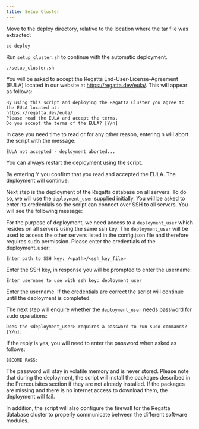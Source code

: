 ```yaml
---
title: Setup Cluster
---
```


Move to the deploy directory, relative to the location where the tar file was extracted:

```
cd deploy
```

Run `setup_cluster.sh` to continue with the automatic deployment.

```
./setup_cluster.sh
```

You will be asked to accept the Regatta End-User-License-Agreement (EULA) located in our 
website at https://regatta.dev/eula/. This will appear as follows:

```
By using this script and deploying the Regatta Cluster you agree to the EULA located at:
https://regatta.dev/eula/
Please read the EULA and accept the terms.
Do you accept the terms of the EULA? [Y/n]
```

In case you need time to read or for any other reason, entering n will abort the script with the 
message:

```
EULA not accepted - deployment aborted...
```

You can always restart the deployment using the script.

By entering Y you confirm that you read and accepted the EULA. The deployment will continue.

Next step is the deployment of the Regatta database on all servers. To do so, we will use the 
`deployment_user` supplied initially. You will be asked to enter its credentials so the script can 
connect over SSH to all servers. You will see the following message:

For the purpose of deployment, we need access to a `deployment_user` which resides on all servers 
using the same ssh key. The `deployment_user` will be used to access the other servers listed in 
the config.json file and therefore requires sudo permission.
Please enter the credentials of the deployment_user:

```
Enter path to SSH key: /<path>/<ssh_key_file>
```

Enter the SSH key, in response you will be prompted to enter the username:

```
Enter username to use with ssh key: deployment_user
```

Enter the username. If the credentials are correct the script will continue until the deployment is 
completed.

The next step will enquire whether the `deployment_user` needs password for sudo 
operations:

```
Does the <deployment_user> requires a password to run sudo commands? [Y/n]: 
```

If the reply is yes, you will need to enter the password when asked as follows:

```
BECOME PASS:
```

The password will stay in volatile memory and is never stored. Please note that during the 
deployment, the script will install the packages described in the Prerequisites section if they are 
not already installed. If the packages are missing and there is no internet access to download 
them, the deployment will fail.

In addition, the script will also configure the firewall for the Regatta database cluster to properly 
communicate between the different software modules.